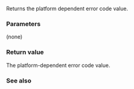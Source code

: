 {{cpp/error/error_code/title|value}}
{{cpp/error/error_code/navbar}}
{{ddcl|since=c++11|
int value() const noexcept;
}}

Returns the platform dependent error code value.

===Parameters===
(none)

===Return value===
The platform-dependent error code value.

===See also===
{{dsc begin}}
{{dsc inc|cpp/error/error_code/dsc category}}
{{dsc end}}

{{langlinks|de|es|fr|it|ja|pt|ru|zh}}